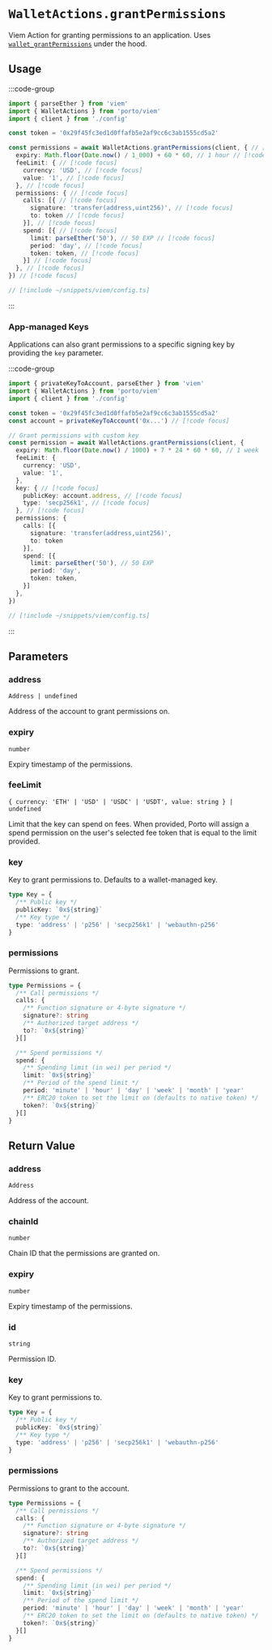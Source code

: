 # `WalletActions.grantPermissions`

Viem Action for granting permissions to an application. Uses [`wallet_grantPermissions`](/sdk/rpc/wallet_grantPermissions) under the hood.

## Usage

:::code-group

```ts twoslash [example.ts]
import { parseEther } from 'viem'
import { WalletActions } from 'porto/viem'
import { client } from './config'

const token = '0x29f45fc3ed1d0ffafb5e2af9cc6c3ab1555cd5a2'

const permissions = await WalletActions.grantPermissions(client, { // [!code focus]
  expiry: Math.floor(Date.now() / 1_000) + 60 * 60, // 1 hour // [!code focus]
  feeLimit: { // [!code focus]
    currency: 'USD', // [!code focus]
    value: '1', // [!code focus] 
  }, // [!code focus]
  permissions: { // [!code focus]
    calls: [{ // [!code focus]
      signature: 'transfer(address,uint256)', // [!code focus]
      to: token // [!code focus]
    }], // [!code focus]
    spend: [{ // [!code focus]
      limit: parseEther('50'), // 50 EXP // [!code focus]
      period: 'day', // [!code focus]
      token: token, // [!code focus]
    }] // [!code focus]
  }, // [!code focus]
}) // [!code focus]
```

```ts twoslash [config.ts] filename="config.ts"
// [!include ~/snippets/viem/config.ts]
```

:::

### App-managed Keys

Applications can also grant permissions to a specific signing key by providing the `key` parameter.

:::code-group

```ts twoslash [example.ts]
import { privateKeyToAccount, parseEther } from 'viem'
import { WalletActions } from 'porto/viem'
import { client } from './config'

const token = '0x29f45fc3ed1d0ffafb5e2af9cc6c3ab1555cd5a2'
const account = privateKeyToAccount('0x...') // [!code focus]

// Grant permissions with custom key
const permission = await WalletActions.grantPermissions(client, {
  expiry: Math.floor(Date.now() / 1000) + 7 * 24 * 60 * 60, // 1 week
  feeLimit: {
    currency: 'USD',
    value: '1', 
  },
  key: { // [!code focus]
    publicKey: account.address, // [!code focus]
    type: 'secp256k1', // [!code focus]
  }, // [!code focus]
  permissions: {
    calls: [{
      signature: 'transfer(address,uint256)',
      to: token
    }],
    spend: [{
      limit: parseEther('50'), // 50 EXP
      period: 'day',
      token: token,
    }]
  },
})
```

```ts twoslash [config.ts] filename="config.ts"
// [!include ~/snippets/viem/config.ts]
```

:::

## Parameters

### address

`Address | undefined`

Address of the account to grant permissions on.

### expiry

`number`

Expiry timestamp of the permissions.

### feeLimit

`{ currency: 'ETH' | 'USD' | 'USDC' | 'USDT', value: string } | undefined`

Limit that the key can spend on fees. When provided,
Porto will assign a spend permission on the user's
selected fee token that is equal to the limit provided.

### key

Key to grant permissions to. Defaults to a wallet-managed key.

```ts
type Key = {
  /** Public key */
  publicKey: `0x${string}`
  /** Key type */
  type: 'address' | 'p256' | 'secp256k1' | 'webauthn-p256'
}
```

### permissions

Permissions to grant.

```ts
type Permissions = {
  /** Call permissions */
  calls: {
    /** Function signature or 4-byte signature */
    signature?: string
    /** Authorized target address */
    to?: `0x${string}`
  }[]

  /** Spend permissions */
  spend: {
    /** Spending limit (in wei) per period */
    limit: `0x${string}`
    /** Period of the spend limit */
    period: 'minute' | 'hour' | 'day' | 'week' | 'month' | 'year'
    /** ERC20 token to set the limit on (defaults to native token) */
    token?: `0x${string}`
  }[]
}
```

## Return Value

### address

`Address`

Address of the account.

### chainId

`number`

Chain ID that the permissions are granted on.

### expiry

`number`

Expiry timestamp of the permissions.

### id

`string`

Permission ID.

### key

Key to grant permissions to.

```ts
type Key = {
  /** Public key */
  publicKey: `0x${string}`
  /** Key type */
  type: 'address' | 'p256' | 'secp256k1' | 'webauthn-p256'
}
```

### permissions

Permissions to grant to the account.

```ts
type Permissions = {
  /** Call permissions */
  calls: {
    /** Function signature or 4-byte signature */
    signature?: string
    /** Authorized target address */
    to?: `0x${string}`
  }[]

  /** Spend permissions */
  spend: {
    /** Spending limit (in wei) per period */
    limit: `0x${string}`
    /** Period of the spend limit */
    period: 'minute' | 'hour' | 'day' | 'week' | 'month' | 'year'
    /** ERC20 token to set the limit on (defaults to native token) */
    token?: `0x${string}`
  }[]
}
```
